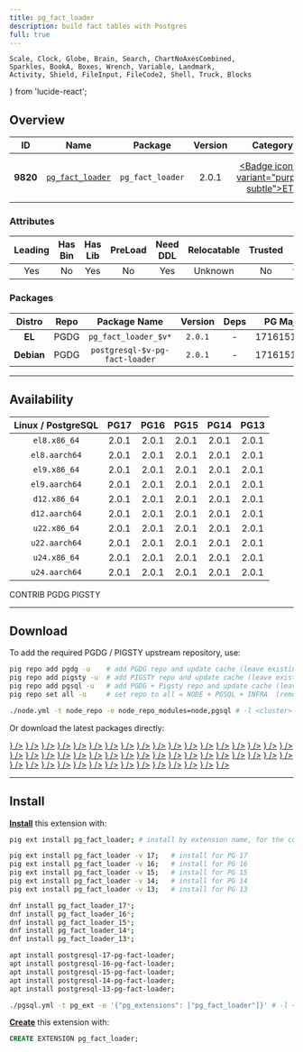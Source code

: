 ```yaml
---
title: pg_fact_loader
description: build fact tables with Postgres
full: true
---
```


    Scale, Clock, Globe, Brain, Search, ChartNoAxesCombined,
    Sparkles, BookA, Boxes, Wrench, Variable, Landmark,
    Activity, Shield, FileInput, FileCode2, Shell, Truck, Blocks
} from 'lucide-react';

## Overview

| <TooltipIconButton tooltip="Extension unique identifier" side="top">ID</TooltipIconButton> | <TooltipIconButton tooltip="Extension name" side="top">Name</TooltipIconButton> | <TooltipIconButton tooltip="Package name for installation" side="top">Package</TooltipIconButton> | <TooltipIconButton tooltip="Latest available extension version" side="top">Version</TooltipIconButton> | <TooltipIconButton tooltip="Extension category" side="top">Category</TooltipIconButton> | <TooltipIconButton tooltip="Open source license" side="top">License</TooltipIconButton> | <TooltipIconButton tooltip="Programming language" side="top">Lang</TooltipIconButton> |
|:--------:|:--------:|:----------:|:--------------:|:---------------------------------------:|:------------------------------------------------------:|:----:|
| **9820** | [`pg_fact_loader`](https://github.com/enova/pg_fact_loader) | `pg_fact_loader` | 2.0.1 | <a href="/ext/etl" className="no-underline"><Badge icon={<Truck />} variant="purple-subtle">ETL</Badge></a> | <a href="/ext/list/license#mit" className="no-underline"><Badge icon={<Scale />} variant="blue-subtle">MIT</Badge></a> | <a href="/ext/list/lang#c"><Badge icon={<FileCode2 />} variant="blue-subtle">C</Badge></a> |

### Attributes

| <TooltipIconButton tooltip="The Primary Leading extension in the Package" side="top">Leading</TooltipIconButton> | <TooltipIconButton tooltip="Contains binary utils" side="top">Has Bin</TooltipIconButton> | <TooltipIconButton tooltip="Contains .so shared library files" side="top">Has Lib</TooltipIconButton> | <TooltipIconButton tooltip="Requires preloading via shared_preload_libraries" side="top">PreLoad</TooltipIconButton> | <TooltipIconButton tooltip="Requires CREATE EXTENSION DDL command" side="top">Need DDL</TooltipIconButton> | <TooltipIconButton tooltip="Can be installed in any schema" side="top">Relocatable</TooltipIconButton> | <TooltipIconButton tooltip="Can be created by non-superuser" side="top">Trusted</TooltipIconButton> | <TooltipIconButton tooltip="Schemas used by this extension" side="top">Schemas</TooltipIconButton> |
|:-------:|:-------:|:-------:|:-------:|:--------:|:-----------:|:-------:|:-------:|
| Yes | No | Yes | No | Yes | Unknown | No | `fact_loader` |

### Packages

| <TooltipIconButton tooltip="Linux distribution family, EL or Debian" side="top">Distro</TooltipIconButton> | <TooltipIconButton tooltip="Package repository" side="top">Repo</TooltipIconButton> | <TooltipIconButton tooltip="The RPM/DEB Package Name Pattern (replace $v with real pg major)" side="top">Package Name</TooltipIconButton> | <TooltipIconButton tooltip="Latest package version" side="top">Version</TooltipIconButton> | <TooltipIconButton tooltip="RPM/DEB Package dependencies" side="top">Deps</TooltipIconButton> | <TooltipIconButton tooltip="Available in these PostgreSQL Major Versions" side="top">PG Major</TooltipIconButton> |
|:----------:|:--------:|:------------------------:|:-----------:|:------------:|:------------------:|
|   **EL**   | <Badge variant="blue-subtle"><span className="font-bold">PGDG</span></Badge> | `pg_fact_loader_$v*` | `2.0.1` | - | <Badge variant="green-subtle">17</Badge><Badge variant="green-subtle">16</Badge><Badge variant="green-subtle">15</Badge><Badge variant="green-subtle">14</Badge><Badge variant="green-subtle">13</Badge> |
| **Debian** | <Badge variant="blue-subtle"><span className="font-bold">PGDG</span></Badge> | `postgresql-$v-pg-fact-loader` | `2.0.1` | - | <Badge variant="green-subtle">17</Badge><Badge variant="green-subtle">16</Badge><Badge variant="green-subtle">15</Badge><Badge variant="green-subtle">14</Badge><Badge variant="green-subtle">13</Badge> |



------

## Availability

| <TooltipIconButton tooltip="Linux Distro Arch / PostgreSQL Major Version" side="top">Linux / PostgreSQL </TooltipIconButton> | **PG17** | **PG16** | **PG15** | **PG14** | **PG13** |
|:-----:|:-----:|:-----:|:-----:|:-----:|:-----:|
| `el8.x86_64` | <Badge variant="blue-subtle">2.0.1</Badge> | <Badge variant="blue-subtle">2.0.1</Badge> | <Badge variant="blue-subtle">2.0.1</Badge> | <Badge variant="blue-subtle">2.0.1</Badge> | <Badge variant="blue-subtle">2.0.1</Badge> |
| `el8.aarch64` | <Badge variant="blue-subtle">2.0.1</Badge> | <Badge variant="blue-subtle">2.0.1</Badge> | <Badge variant="blue-subtle">2.0.1</Badge> | <Badge variant="blue-subtle">2.0.1</Badge> | <Badge variant="blue-subtle">2.0.1</Badge> |
| `el9.x86_64` | <Badge variant="blue-subtle">2.0.1</Badge> | <Badge variant="blue-subtle">2.0.1</Badge> | <Badge variant="blue-subtle">2.0.1</Badge> | <Badge variant="blue-subtle">2.0.1</Badge> | <Badge variant="blue-subtle">2.0.1</Badge> |
| `el9.aarch64` | <Badge variant="blue-subtle">2.0.1</Badge> | <Badge variant="blue-subtle">2.0.1</Badge> | <Badge variant="blue-subtle">2.0.1</Badge> | <Badge variant="blue-subtle">2.0.1</Badge> | <Badge variant="blue-subtle">2.0.1</Badge> |
| `d12.x86_64` | <Badge variant="blue-subtle">2.0.1</Badge> | <Badge variant="blue-subtle">2.0.1</Badge> | <Badge variant="blue-subtle">2.0.1</Badge> | <Badge variant="blue-subtle">2.0.1</Badge> | <Badge variant="blue-subtle">2.0.1</Badge> |
| `d12.aarch64` | <Badge variant="blue-subtle">2.0.1</Badge> | <Badge variant="blue-subtle">2.0.1</Badge> | <Badge variant="blue-subtle">2.0.1</Badge> | <Badge variant="blue-subtle">2.0.1</Badge> | <Badge variant="blue-subtle">2.0.1</Badge> |
| `u22.x86_64` | <Badge variant="blue-subtle">2.0.1</Badge> | <Badge variant="blue-subtle">2.0.1</Badge> | <Badge variant="blue-subtle">2.0.1</Badge> | <Badge variant="blue-subtle">2.0.1</Badge> | <Badge variant="blue-subtle">2.0.1</Badge> |
| `u22.aarch64` | <Badge variant="blue-subtle">2.0.1</Badge> | <Badge variant="blue-subtle">2.0.1</Badge> | <Badge variant="blue-subtle">2.0.1</Badge> | <Badge variant="blue-subtle">2.0.1</Badge> | <Badge variant="blue-subtle">2.0.1</Badge> |
| `u24.x86_64` | <Badge variant="blue-subtle">2.0.1</Badge> | <Badge variant="blue-subtle">2.0.1</Badge> | <Badge variant="blue-subtle">2.0.1</Badge> | <Badge variant="blue-subtle">2.0.1</Badge> | <Badge variant="blue-subtle">2.0.1</Badge> |
| `u24.aarch64` | <Badge variant="blue-subtle">2.0.1</Badge> | <Badge variant="blue-subtle">2.0.1</Badge> | <Badge variant="blue-subtle">2.0.1</Badge> | <Badge variant="blue-subtle">2.0.1</Badge> | <Badge variant="blue-subtle">2.0.1</Badge> |

<Badge variant="green-subtle"><span className="font-black">CONTRIB</span></Badge> <Badge variant="blue-subtle"><span className="font-black">PGDG</span></Badge> <Badge variant="amber-subtle"><span className="font-black">PIGSTY</span></Badge>

------

## Download

To add the required PGDG / PIGSTY upstream repository, use:

```bash tab="pig"
pig repo add pgdg -u    # add PGDG repo and update cache (leave existing repos)
pig repo add pigsty -u  # add PIGSTY repo and update cache (leave existing repos)
pig repo add pgsql -u   # add PGDG + Pigsty repo and update cache (leave existing repos)
pig repo set all -u     # set repo to all = NODE + PGSQL + INFRA  (remove existing repos)
```
```bash tab="pigsty"
./node.yml -t node_repo -e node_repo_modules=node,pgsql # -l <cluster>
```

Or download the latest packages directly:

<Files>
    <Folder name="el8.x86_64">
        <a href="https://download.postgresql.org/pub/repos/yum/17/redhat/rhel-8-x86_64/pg_fact_loader_17-2.0.1-3PGDG.rhel8.noarch.rpm"><File name="pg_fact_loader_17-2.0.1-3PGDG.rhel8.noarch.rpm" icon={<Package className="text-emerald-500" />} /></a>
        <a href="https://download.postgresql.org/pub/repos/yum/16/redhat/rhel-8-x86_64/pg_fact_loader_16-2.0.1-3PGDG.rhel8.noarch.rpm"><File name="pg_fact_loader_16-2.0.1-3PGDG.rhel8.noarch.rpm" icon={<Package className="text-emerald-500" />} /></a>
        <a href="https://download.postgresql.org/pub/repos/yum/15/redhat/rhel-8-x86_64/pg_fact_loader_15-2.0.1-3PGDG.rhel8.noarch.rpm"><File name="pg_fact_loader_15-2.0.1-3PGDG.rhel8.noarch.rpm" icon={<Package className="text-emerald-500" />} /></a>
        <a href="https://download.postgresql.org/pub/repos/yum/14/redhat/rhel-8-x86_64/pg_fact_loader_14-2.0.1-3PGDG.rhel8.noarch.rpm"><File name="pg_fact_loader_14-2.0.1-3PGDG.rhel8.noarch.rpm" icon={<Package className="text-emerald-500" />} /></a>
        <a href="https://download.postgresql.org/pub/repos/yum/13/redhat/rhel-8-x86_64/pg_fact_loader_13-2.0.1-3PGDG.rhel8.noarch.rpm"><File name="pg_fact_loader_13-2.0.1-3PGDG.rhel8.noarch.rpm" icon={<Package className="text-emerald-500" />} /></a>
    </Folder>
    <Folder name="el8.aarch64">
        <a href="https://download.postgresql.org/pub/repos/yum/17/redhat/rhel-8-aarch64/pg_fact_loader_17-2.0.1-3PGDG.rhel8.noarch.rpm"><File name="pg_fact_loader_17-2.0.1-3PGDG.rhel8.noarch.rpm" icon={<Package className="text-orange-500" />} /></a>
        <a href="https://download.postgresql.org/pub/repos/yum/16/redhat/rhel-8-aarch64/pg_fact_loader_16-2.0.1-3PGDG.rhel8.noarch.rpm"><File name="pg_fact_loader_16-2.0.1-3PGDG.rhel8.noarch.rpm" icon={<Package className="text-orange-500" />} /></a>
        <a href="https://download.postgresql.org/pub/repos/yum/15/redhat/rhel-8-aarch64/pg_fact_loader_15-2.0.1-3PGDG.rhel8.noarch.rpm"><File name="pg_fact_loader_15-2.0.1-3PGDG.rhel8.noarch.rpm" icon={<Package className="text-orange-500" />} /></a>
        <a href="https://download.postgresql.org/pub/repos/yum/14/redhat/rhel-8-aarch64/pg_fact_loader_14-2.0.1-3PGDG.rhel8.noarch.rpm"><File name="pg_fact_loader_14-2.0.1-3PGDG.rhel8.noarch.rpm" icon={<Package className="text-orange-500" />} /></a>
        <a href="https://download.postgresql.org/pub/repos/yum/13/redhat/rhel-8-aarch64/pg_fact_loader_13-2.0.1-3PGDG.rhel8.noarch.rpm"><File name="pg_fact_loader_13-2.0.1-3PGDG.rhel8.noarch.rpm" icon={<Package className="text-orange-500" />} /></a>
    </Folder>
    <Folder name="el9.x86_64">
        <a href="https://download.postgresql.org/pub/repos/yum/17/redhat/rhel-9-x86_64/pg_fact_loader_17-2.0.1-3PGDG.rhel9.noarch.rpm"><File name="pg_fact_loader_17-2.0.1-3PGDG.rhel9.noarch.rpm" icon={<Package className="text-emerald-500" />} /></a>
        <a href="https://download.postgresql.org/pub/repos/yum/16/redhat/rhel-9-x86_64/pg_fact_loader_16-2.0.1-3PGDG.rhel9.noarch.rpm"><File name="pg_fact_loader_16-2.0.1-3PGDG.rhel9.noarch.rpm" icon={<Package className="text-emerald-500" />} /></a>
        <a href="https://download.postgresql.org/pub/repos/yum/15/redhat/rhel-9-x86_64/pg_fact_loader_15-2.0.1-3PGDG.rhel9.noarch.rpm"><File name="pg_fact_loader_15-2.0.1-3PGDG.rhel9.noarch.rpm" icon={<Package className="text-emerald-500" />} /></a>
        <a href="https://download.postgresql.org/pub/repos/yum/14/redhat/rhel-9-x86_64/pg_fact_loader_14-2.0.1-3PGDG.rhel9.noarch.rpm"><File name="pg_fact_loader_14-2.0.1-3PGDG.rhel9.noarch.rpm" icon={<Package className="text-emerald-500" />} /></a>
        <a href="https://download.postgresql.org/pub/repos/yum/13/redhat/rhel-9-x86_64/pg_fact_loader_13-2.0.1-3PGDG.rhel9.noarch.rpm"><File name="pg_fact_loader_13-2.0.1-3PGDG.rhel9.noarch.rpm" icon={<Package className="text-emerald-500" />} /></a>
    </Folder>
    <Folder name="el9.aarch64">
        <a href="https://download.postgresql.org/pub/repos/yum/17/redhat/rhel-9-aarch64/pg_fact_loader_17-2.0.1-3PGDG.rhel9.noarch.rpm"><File name="pg_fact_loader_17-2.0.1-3PGDG.rhel9.noarch.rpm" icon={<Package className="text-orange-500" />} /></a>
        <a href="https://download.postgresql.org/pub/repos/yum/16/redhat/rhel-9-aarch64/pg_fact_loader_16-2.0.1-3PGDG.rhel9.noarch.rpm"><File name="pg_fact_loader_16-2.0.1-3PGDG.rhel9.noarch.rpm" icon={<Package className="text-orange-500" />} /></a>
        <a href="https://download.postgresql.org/pub/repos/yum/15/redhat/rhel-9-aarch64/pg_fact_loader_15-2.0.1-3PGDG.rhel9.noarch.rpm"><File name="pg_fact_loader_15-2.0.1-3PGDG.rhel9.noarch.rpm" icon={<Package className="text-orange-500" />} /></a>
        <a href="https://download.postgresql.org/pub/repos/yum/14/redhat/rhel-9-aarch64/pg_fact_loader_14-2.0.1-3PGDG.rhel9.noarch.rpm"><File name="pg_fact_loader_14-2.0.1-3PGDG.rhel9.noarch.rpm" icon={<Package className="text-orange-500" />} /></a>
        <a href="https://download.postgresql.org/pub/repos/yum/13/redhat/rhel-9-aarch64/pg_fact_loader_13-2.0.1-3PGDG.rhel9.noarch.rpm"><File name="pg_fact_loader_13-2.0.1-3PGDG.rhel9.noarch.rpm" icon={<Package className="text-orange-500" />} /></a>
    </Folder>
    <Folder name="d12.x86_64">
        <a href="https://apt.postgresql.org/pub/repos/apt/pool/main/p/pg-fact-loader/postgresql-17-pg-fact-loader_2.0.1-5.pgdg120+1_arm64.deb"><File name="postgresql-17-pg-fact-loader_2.0.1-5.pgdg120+1_arm64.deb" icon={<Box className="text-emerald-500" />} /></a>
        <a href="https://apt.postgresql.org/pub/repos/apt/pool/main/p/pg-fact-loader/postgresql-16-pg-fact-loader_2.0.1-5.pgdg120+1_arm64.deb"><File name="postgresql-16-pg-fact-loader_2.0.1-5.pgdg120+1_arm64.deb" icon={<Box className="text-emerald-500" />} /></a>
        <a href="https://apt.postgresql.org/pub/repos/apt/pool/main/p/pg-fact-loader/postgresql-15-pg-fact-loader_2.0.1-5.pgdg120+1_arm64.deb"><File name="postgresql-15-pg-fact-loader_2.0.1-5.pgdg120+1_arm64.deb" icon={<Box className="text-emerald-500" />} /></a>
        <a href="https://apt.postgresql.org/pub/repos/apt/pool/main/p/pg-fact-loader/postgresql-14-pg-fact-loader_2.0.1-5.pgdg120+1_arm64.deb"><File name="postgresql-14-pg-fact-loader_2.0.1-5.pgdg120+1_arm64.deb" icon={<Box className="text-emerald-500" />} /></a>
        <a href="https://apt.postgresql.org/pub/repos/apt/pool/main/p/pg-fact-loader/postgresql-13-pg-fact-loader_2.0.1-5.pgdg120+1_arm64.deb"><File name="postgresql-13-pg-fact-loader_2.0.1-5.pgdg120+1_arm64.deb" icon={<Box className="text-emerald-500" />} /></a>
    </Folder>
    <Folder name="d12.aarch64">
        <a href="https://apt.postgresql.org/pub/repos/apt/pool/main/p/pg-fact-loader/postgresql-17-pg-fact-loader_2.0.1-5.pgdg120+1_amd64.deb"><File name="postgresql-17-pg-fact-loader_2.0.1-5.pgdg120+1_amd64.deb" icon={<Box className="text-orange-500" />} /></a>
        <a href="https://apt.postgresql.org/pub/repos/apt/pool/main/p/pg-fact-loader/postgresql-16-pg-fact-loader_2.0.1-5.pgdg120+1_amd64.deb"><File name="postgresql-16-pg-fact-loader_2.0.1-5.pgdg120+1_amd64.deb" icon={<Box className="text-orange-500" />} /></a>
        <a href="https://apt.postgresql.org/pub/repos/apt/pool/main/p/pg-fact-loader/postgresql-15-pg-fact-loader_2.0.1-5.pgdg120+1_amd64.deb"><File name="postgresql-15-pg-fact-loader_2.0.1-5.pgdg120+1_amd64.deb" icon={<Box className="text-orange-500" />} /></a>
        <a href="https://apt.postgresql.org/pub/repos/apt/pool/main/p/pg-fact-loader/postgresql-14-pg-fact-loader_2.0.1-5.pgdg120+1_amd64.deb"><File name="postgresql-14-pg-fact-loader_2.0.1-5.pgdg120+1_amd64.deb" icon={<Box className="text-orange-500" />} /></a>
        <a href="https://apt.postgresql.org/pub/repos/apt/pool/main/p/pg-fact-loader/postgresql-13-pg-fact-loader_2.0.1-5.pgdg120+1_amd64.deb"><File name="postgresql-13-pg-fact-loader_2.0.1-5.pgdg120+1_amd64.deb" icon={<Box className="text-orange-500" />} /></a>
    </Folder>
    <Folder name="u22.x86_64">
        <a href="https://apt.postgresql.org/pub/repos/apt/pool/main/p/pg-fact-loader/postgresql-17-pg-fact-loader_2.0.1-5.pgdg22.04+1_amd64.deb"><File name="postgresql-17-pg-fact-loader_2.0.1-5.pgdg22.04+1_amd64.deb" icon={<Box className="text-emerald-500" />} /></a>
        <a href="https://apt.postgresql.org/pub/repos/apt/pool/main/p/pg-fact-loader/postgresql-16-pg-fact-loader_2.0.1-5.pgdg22.04+1_amd64.deb"><File name="postgresql-16-pg-fact-loader_2.0.1-5.pgdg22.04+1_amd64.deb" icon={<Box className="text-emerald-500" />} /></a>
        <a href="https://apt.postgresql.org/pub/repos/apt/pool/main/p/pg-fact-loader/postgresql-15-pg-fact-loader_2.0.1-5.pgdg22.04+1_amd64.deb"><File name="postgresql-15-pg-fact-loader_2.0.1-5.pgdg22.04+1_amd64.deb" icon={<Box className="text-emerald-500" />} /></a>
        <a href="https://apt.postgresql.org/pub/repos/apt/pool/main/p/pg-fact-loader/postgresql-14-pg-fact-loader_2.0.1-5.pgdg22.04+1_amd64.deb"><File name="postgresql-14-pg-fact-loader_2.0.1-5.pgdg22.04+1_amd64.deb" icon={<Box className="text-emerald-500" />} /></a>
        <a href="https://apt.postgresql.org/pub/repos/apt/pool/main/p/pg-fact-loader/postgresql-13-pg-fact-loader_2.0.1-5.pgdg22.04+1_amd64.deb"><File name="postgresql-13-pg-fact-loader_2.0.1-5.pgdg22.04+1_amd64.deb" icon={<Box className="text-emerald-500" />} /></a>
    </Folder>
    <Folder name="u22.aarch64">
        <a href="https://apt.postgresql.org/pub/repos/apt/pool/main/p/pg-fact-loader/postgresql-17-pg-fact-loader_2.0.1-5.pgdg22.04+1_arm64.deb"><File name="postgresql-17-pg-fact-loader_2.0.1-5.pgdg22.04+1_arm64.deb" icon={<Box className="text-orange-500" />} /></a>
        <a href="https://apt.postgresql.org/pub/repos/apt/pool/main/p/pg-fact-loader/postgresql-16-pg-fact-loader_2.0.1-5.pgdg22.04+1_arm64.deb"><File name="postgresql-16-pg-fact-loader_2.0.1-5.pgdg22.04+1_arm64.deb" icon={<Box className="text-orange-500" />} /></a>
        <a href="https://apt.postgresql.org/pub/repos/apt/pool/main/p/pg-fact-loader/postgresql-15-pg-fact-loader_2.0.1-5.pgdg22.04+1_arm64.deb"><File name="postgresql-15-pg-fact-loader_2.0.1-5.pgdg22.04+1_arm64.deb" icon={<Box className="text-orange-500" />} /></a>
        <a href="https://apt.postgresql.org/pub/repos/apt/pool/main/p/pg-fact-loader/postgresql-14-pg-fact-loader_2.0.1-5.pgdg22.04+1_arm64.deb"><File name="postgresql-14-pg-fact-loader_2.0.1-5.pgdg22.04+1_arm64.deb" icon={<Box className="text-orange-500" />} /></a>
        <a href="https://apt.postgresql.org/pub/repos/apt/pool/main/p/pg-fact-loader/postgresql-13-pg-fact-loader_2.0.1-5.pgdg22.04+1_arm64.deb"><File name="postgresql-13-pg-fact-loader_2.0.1-5.pgdg22.04+1_arm64.deb" icon={<Box className="text-orange-500" />} /></a>
    </Folder>
    <Folder name="u24.x86_64">
        <a href="https://apt.postgresql.org/pub/repos/apt/pool/main/p/pg-fact-loader/postgresql-17-pg-fact-loader_2.0.1-5.pgdg24.04+1_amd64.deb"><File name="postgresql-17-pg-fact-loader_2.0.1-5.pgdg24.04+1_amd64.deb" icon={<Box className="text-emerald-500" />} /></a>
        <a href="https://apt.postgresql.org/pub/repos/apt/pool/main/p/pg-fact-loader/postgresql-16-pg-fact-loader_2.0.1-5.pgdg24.04+1_amd64.deb"><File name="postgresql-16-pg-fact-loader_2.0.1-5.pgdg24.04+1_amd64.deb" icon={<Box className="text-emerald-500" />} /></a>
        <a href="https://apt.postgresql.org/pub/repos/apt/pool/main/p/pg-fact-loader/postgresql-15-pg-fact-loader_2.0.1-5.pgdg24.04+1_amd64.deb"><File name="postgresql-15-pg-fact-loader_2.0.1-5.pgdg24.04+1_amd64.deb" icon={<Box className="text-emerald-500" />} /></a>
        <a href="https://apt.postgresql.org/pub/repos/apt/pool/main/p/pg-fact-loader/postgresql-14-pg-fact-loader_2.0.1-5.pgdg24.04+1_amd64.deb"><File name="postgresql-14-pg-fact-loader_2.0.1-5.pgdg24.04+1_amd64.deb" icon={<Box className="text-emerald-500" />} /></a>
        <a href="https://apt.postgresql.org/pub/repos/apt/pool/main/p/pg-fact-loader/postgresql-13-pg-fact-loader_2.0.1-5.pgdg24.04+1_amd64.deb"><File name="postgresql-13-pg-fact-loader_2.0.1-5.pgdg24.04+1_amd64.deb" icon={<Box className="text-emerald-500" />} /></a>
    </Folder>
    <Folder name="u24.aarch64">
        <a href="https://apt.postgresql.org/pub/repos/apt/pool/main/p/pg-fact-loader/postgresql-17-pg-fact-loader_2.0.1-5.pgdg24.04+1_arm64.deb"><File name="postgresql-17-pg-fact-loader_2.0.1-5.pgdg24.04+1_arm64.deb" icon={<Box className="text-orange-500" />} /></a>
        <a href="https://apt.postgresql.org/pub/repos/apt/pool/main/p/pg-fact-loader/postgresql-16-pg-fact-loader_2.0.1-5.pgdg24.04+1_arm64.deb"><File name="postgresql-16-pg-fact-loader_2.0.1-5.pgdg24.04+1_arm64.deb" icon={<Box className="text-orange-500" />} /></a>
        <a href="https://apt.postgresql.org/pub/repos/apt/pool/main/p/pg-fact-loader/postgresql-15-pg-fact-loader_2.0.1-5.pgdg24.04+1_arm64.deb"><File name="postgresql-15-pg-fact-loader_2.0.1-5.pgdg24.04+1_arm64.deb" icon={<Box className="text-orange-500" />} /></a>
        <a href="https://apt.postgresql.org/pub/repos/apt/pool/main/p/pg-fact-loader/postgresql-14-pg-fact-loader_2.0.1-5.pgdg24.04+1_arm64.deb"><File name="postgresql-14-pg-fact-loader_2.0.1-5.pgdg24.04+1_arm64.deb" icon={<Box className="text-orange-500" />} /></a>
        <a href="https://apt.postgresql.org/pub/repos/apt/pool/main/p/pg-fact-loader/postgresql-13-pg-fact-loader_2.0.1-5.pgdg24.04+1_arm64.deb"><File name="postgresql-13-pg-fact-loader_2.0.1-5.pgdg24.04+1_arm64.deb" icon={<Box className="text-orange-500" />} /></a>
    </Folder>
</Files>

------

## Install

[**Install**](/docs/pgsql/ext/install) this extension with:

```bash tab="pig"
pig ext install pg_fact_loader; # install by extension name, for the current active PG version

pig ext install pg_fact_loader -v 17;   # install for PG 17
pig ext install pg_fact_loader -v 16;   # install for PG 16
pig ext install pg_fact_loader -v 15;   # install for PG 15
pig ext install pg_fact_loader -v 14;   # install for PG 14
pig ext install pg_fact_loader -v 13;   # install for PG 13
```
```bash tab="yum" 
dnf install pg_fact_loader_17*;
dnf install pg_fact_loader_16*;
dnf install pg_fact_loader_15*;
dnf install pg_fact_loader_14*;
dnf install pg_fact_loader_13*;
```
```bash tab="apt" 
apt install postgresql-17-pg-fact-loader;
apt install postgresql-16-pg-fact-loader;
apt install postgresql-15-pg-fact-loader;
apt install postgresql-14-pg-fact-loader;
apt install postgresql-13-pg-fact-loader;
```
```bash tab="ansible"
./pgsql.yml -t pg_ext -e '{"pg_extensions": ["pg_fact_loader"]}' # -l <cls>
```

[**Create**](/docs/pgsql/ext/create) this extension with:

```sql
CREATE EXTENSION pg_fact_loader;
```


